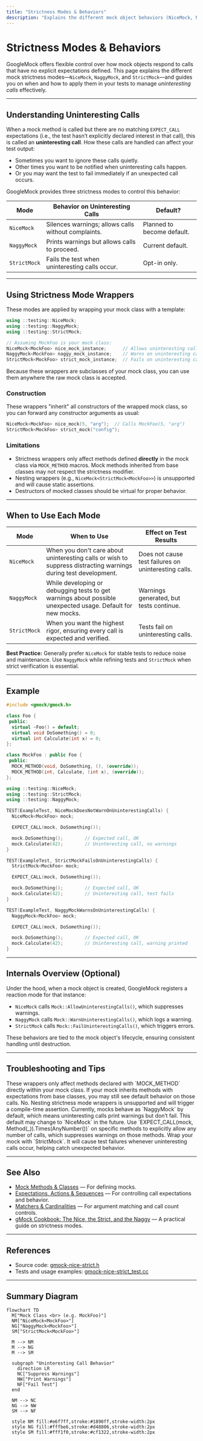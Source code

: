 ```yaml
---
title: "Strictness Modes & Behaviors"
description: "Explains the different mock object behaviors (NiceMock, NaggyMock, StrictMock) and how to apply them to control handling of unexpected/uninteresting calls in your tests."
---
```


# Strictness Modes & Behaviors

GoogleMock offers flexible control over how mock objects respond to calls that have no explicit expectations defined. This page explains the different mock strictness modes—`NiceMock`, `NaggyMock`, and `StrictMock`—and guides you on when and how to apply them in your tests to manage _uninteresting calls_ effectively.

---

## Understanding Uninteresting Calls

When a mock method is called but there are no matching `EXPECT_CALL` expectations (i.e., the test hasn’t explicitly declared interest in that call), this is called an **uninteresting call**. How these calls are handled can affect your test output:

- Sometimes you want to ignore these calls quietly.
- Other times you want to be notified when uninteresting calls happen.
- Or you may want the test to fail immediately if an unexpected call occurs.

GoogleMock provides three strictness modes to control this behavior:

| Mode       | Behavior on Uninteresting Calls                                 | Default?
|------------|-----------------------------------------------------------------|----------
| `NiceMock` | Silences warnings; allows calls without complaints.             | Planned to become default.
| `NaggyMock`| Prints warnings but allows calls to proceed.                    | Current default.
| `StrictMock`| Fails the test when uninteresting calls occur.                  | Opt-in only.


---

## Using Strictness Mode Wrappers

These modes are applied by wrapping your mock class with a template:

```cpp
using ::testing::NiceMock;
using ::testing::NaggyMock;
using ::testing::StrictMock;

// Assuming MockFoo is your mock class:
NiceMock<MockFoo> nice_mock_instance;      // Allows uninteresting calls silently
NaggyMock<MockFoo> naggy_mock_instance;    // Warns on uninteresting calls
StrictMock<MockFoo> strict_mock_instance;  // Fails on uninteresting calls
```

Because these wrappers are subclasses of your mock class, you can use them anywhere the raw mock class is accepted.

### Construction

These wrappers "inherit" all constructors of the wrapped mock class, so you can forward any constructor arguments as usual:

```cpp
NiceMock<MockFoo> nice_mock(5, "arg");  // Calls MockFoo(5, "arg")
StrictMock<MockFoo> strict_mock("config");
```

### Limitations

- Strictness wrappers only affect methods defined **directly** in the mock class via `MOCK_METHOD` macros. Mock methods inherited from base classes may not respect the strictness modifier.
- Nesting wrappers (e.g., `NiceMock<StrictMock<MockFoo>>`) is unsupported and will cause static assertions.
- Destructors of mocked classes should be virtual for proper behavior.

---

## When to Use Each Mode

| Mode       | When to Use                                                | Effect on Test Results                  |
|------------|------------------------------------------------------------|---------------------------------------|
| `NiceMock` | When you don't care about uninteresting calls or wish to suppress distracting warnings during test development. | Does not cause test failures on uninteresting calls. |
| `NaggyMock`| While developing or debugging tests to get warnings about possible unexpected usage. Default for new mocks.      | Warnings generated, but tests continue.            |
| `StrictMock`| When you want the highest rigor, ensuring every call is expected and verified.                                  | Tests fail on uninteresting calls.                 |

**Best Practice:** Generally prefer `NiceMock` for stable tests to reduce noise and maintenance. Use `NaggyMock` while refining tests and `StrictMock` when strict verification is essential.

---

## Example

```cpp
#include <gmock/gmock.h>

class Foo {
 public:
  virtual ~Foo() = default;
  virtual void DoSomething() = 0;
  virtual int Calculate(int x) = 0;
};

class MockFoo : public Foo {
 public:
  MOCK_METHOD(void, DoSomething, (), (override));
  MOCK_METHOD(int, Calculate, (int x), (override));
};

using ::testing::NiceMock;
using ::testing::StrictMock;
using ::testing::NaggyMock;

TEST(ExampleTest, NiceMockDoesNotWarnOnUninterestingCalls) {
  NiceMock<MockFoo> mock;

  EXPECT_CALL(mock, DoSomething());

  mock.DoSomething();        // Expected call, OK
  mock.Calculate(42);        // Uninteresting call, no warnings
}

TEST(ExampleTest, StrictMockFailsOnUninterestingCalls) {
  StrictMock<MockFoo> mock;

  EXPECT_CALL(mock, DoSomething());

  mock.DoSomething();        // Expected call, OK
  mock.Calculate(42);        // Uninteresting call, test fails
}

TEST(ExampleTest, NaggyMockWarnsOnUninterestingCalls) {
  NaggyMock<MockFoo> mock;

  EXPECT_CALL(mock, DoSomething());

  mock.DoSomething();        // Expected call, OK
  mock.Calculate(42);        // Uninteresting call, warning printed
}
```

---

## Internals Overview (Optional)

Under the hood, when a mock object is created, GoogleMock registers a reaction mode for that instance:

- `NiceMock` calls `Mock::AllowUninterestingCalls()`, which suppresses warnings.
- `NaggyMock` calls `Mock::WarnUninterestingCalls()`, which logs a warning.
- `StrictMock` calls `Mock::FailUninterestingCalls()`, which triggers errors.

These behaviors are tied to the mock object's lifecycle, ensuring consistent handling until destruction.

---

## Troubleshooting and Tips

<AccordionGroup title="Common Questions & Tips">
<Accordion title="Why do I still see warnings for uninteresting calls on some methods?">
These wrappers only affect methods declared with `MOCK_METHOD` directly within your mock class. If your mock inherits methods with expectations from base classes, you may still see default behavior on those calls.
</Accordion>
<Accordion title="Can I nest NiceMock, NaggyMock, and StrictMock?">
No. Nesting strictness mode wrappers is unsupported and will trigger a compile-time assertion.
</Accordion>
<Accordion title="What happens if I don't specify any strictness wrapper?">
Currently, mocks behave as `NaggyMock` by default, which means uninteresting calls print warnings but don’t fail. This default may change to `NiceMock` in the future.
</Accordion>
<Accordion title="How can I suppress uninteresting call warnings for specific methods?">
Use `EXPECT_CALL(mock, Method(_)).Times(AnyNumber())` on specific methods to explicitly allow any number of calls, which suppresses warnings on those methods.
</Accordion>
<Accordion title="What if I want all uninteresting calls to be errors?">
Wrap your mock with `StrictMock`. It will cause test failures whenever uninteresting calls occur, helping catch unexpected behavior.
</Accordion>
</AccordionGroup>

---

## See Also

- [Mock Methods & Classes](https://github.com/google/googletest/blob/main/api-reference/gmock-mocking-framework/mock-methods-and-classes.mdx) — For defining mocks.
- [Expectations, Actions & Sequences](https://github.com/google/googletest/blob/main/api-reference/gmock-mocking-framework/expectations-actions-and-sequences.mdx) — For controlling call expectations and behavior.
- [Matchers & Cardinalities](https://github.com/google/googletest/blob/main/api-reference/gmock-mocking-framework/matchers-and-cardinalities.mdx) — For argument matching and call count controls.
- [gMock Cookbook: The Nice, the Strict, and the Naggy](https://github.com/google/googletest/blob/main/docs/gmock_cook_book.md#NiceStrictNaggy) — A practical guide on strictness modes.

---

## References

- Source code: [gmock-nice-strict.h](https://github.com/google/googletest/blob/main/googlemock/include/gmock/gmock-nice-strict.h)
- Tests and usage examples: [gmock-nice-strict_test.cc](https://github.com/google/googletest/blob/main/googlemock/test/gmock-nice-strict_test.cc)

---

## Summary Diagram

```mermaid
flowchart TD
  M["Mock Class <br> (e.g. MockFoo)"]
  NM["NiceMock<MockFoo>"]
  NG["NaggyMock<MockFoo>"]
  SM["StrictMock<MockFoo>"]

  M --> NM
  M --> NG
  M --> SM

  subgraph "Uninteresting Call Behavior"
    direction LR
    NC["Suppress Warnings"]
    NW["Print Warnings"]
    NF["Fail Test"]
  end

  NM --> NC
  NG --> NW
  SM --> NF

  style NM fill:#e6f7ff,stroke:#1890ff,stroke-width:2px
  style NG fill:#fffbe6,stroke:#d48806,stroke-width:2px
  style SM fill:#fff1f0,stroke:#cf1322,stroke-width:2px
```
